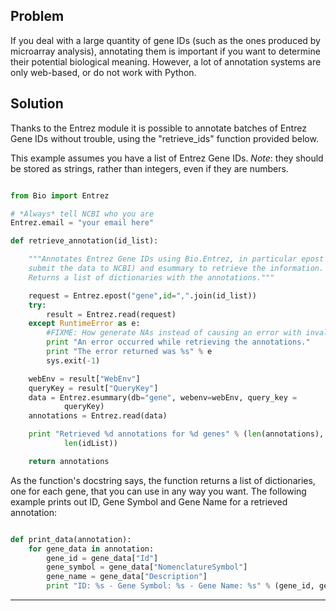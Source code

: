 == Problem ==

If you deal with a large quantity of gene IDs (such as the ones produced by microarray analysis), annotating them is important if you want to determine their potential biological meaning. However, a lot of annotation systems are only web-based, or do not work with Python. 

== Solution ==

Thanks to the Entrez module it is possible to annotate batches of Entrez Gene IDs without trouble, using the "retrieve_ids" function provided below.

This example assumes you have a list of Entrez Gene IDs. ''Note'': they should be stored as strings, rather than integers, even if they are numbers.

<source lang=python>

from Bio import Entrez

# *Always* tell NCBI who you are
Entrez.email = "your email here"

def retrieve_annotation(id_list):

    """Annotates Entrez Gene IDs using Bio.Entrez, in particular epost (to
    submit the data to NCBI) and esummary to retrieve the information. 
    Returns a list of dictionaries with the annotations."""

    request = Entrez.epost("gene",id=",".join(id_list))
    try:
        result = Entrez.read(request)
    except RuntimeError as e:
        #FIXME: How generate NAs instead of causing an error with invalid IDs?
        print "An error occurred while retrieving the annotations."
        print "The error returned was %s" % e
        sys.exit(-1)

    webEnv = result["WebEnv"]
    queryKey = result["QueryKey"]
    data = Entrez.esummary(db="gene", webenv=webEnv, query_key =
            queryKey)
    annotations = Entrez.read(data)

    print "Retrieved %d annotations for %d genes" % (len(annotations),
            len(idList))

    return annotations
</source>

As the function's docstring says, the function returns a list of dictionaries, one for each gene, that you can use in any way you want. The following example prints out ID, Gene Symbol and Gene Name for a retrieved annotation:

<source lang=python>

def print_data(annotation):
    for gene_data in annotation:
        gene_id = gene_data["Id"]
        gene_symbol = gene_data["NomenclatureSymbol"]
        gene_name = gene_data["Description"]
        print "ID: %s - Gene Symbol: %s - Gene Name: %s" % (gene_id, gene_symbol, gene_name)
</source>


----